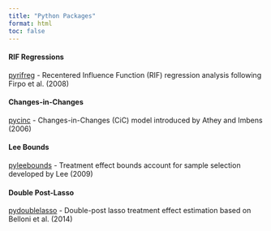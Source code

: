 ```yaml
---
title: "Python Packages"
format: html
toc: false
---
```


#### RIF Regressions

[pyrifreg](https://github.com/vyasenov/pyrifreg) - Recentered Influence Function (RIF) regression analysis following Firpo et al. (2008)

#### Changes-in-Changes

[pycinc](https://github.com/vyasenov/pycinc) - Changes-in-Changes (CiC) model introduced by Athey and Imbens (2006)

#### Lee Bounds

[pyleebounds](https://github.com/vyasenov/pyleebounds) - Treatment effect bounds account for sample selection developed by Lee (2009)

#### Double Post-Lasso
[pydoublelasso](https://github.com/vyasenov/pydoublelasso) - Double-post lasso treatment effect estimation based on Belloni et al. (2014)